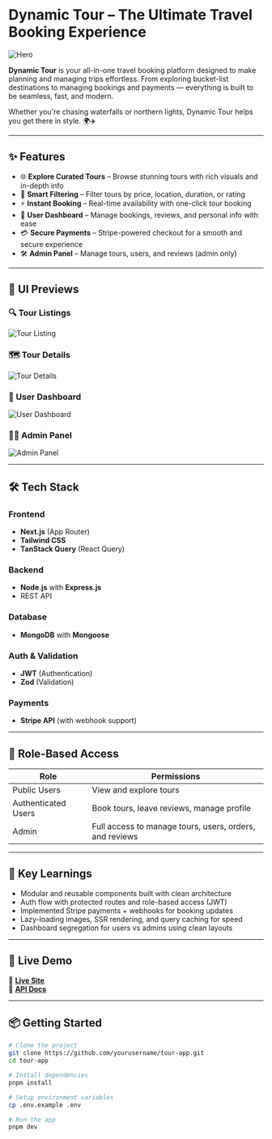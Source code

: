 # Dynamic Tour – The Ultimate Travel Booking Experience

![Hero](./screenshots/wbsender_landing.jpg)

**Dynamic Tour** is your all-in-one travel booking platform designed to make planning and managing trips effortless. From exploring bucket-list destinations to managing bookings and payments — everything is built to be seamless, fast, and modern.

Whether you're chasing waterfalls or northern lights, Dynamic Tour helps you get there in style. 🌍✈️

---

## ✨ Features

- 🌐 **Explore Curated Tours** – Browse stunning tours with rich visuals and in-depth info
- 🧠 **Smart Filtering** – Filter tours by price, location, duration, or rating
- ⚡ **Instant Booking** – Real-time availability with one-click tour booking
- 🧾 **User Dashboard** – Manage bookings, reviews, and personal info with ease
- 💳 **Secure Payments** – Stripe-powered checkout for a smooth and secure experience
- 🛠️ **Admin Panel** – Manage tours, users, and reviews (admin only)

---

## 📸 UI Previews

### 🔍 Tour Listings

![Tour Listing](./screenshots/tour-listing.png)

### 🗺️ Tour Details

![Tour Details](./screenshots/tour-details.png)

### 👤 User Dashboard

![User Dashboard](./screenshots/user-dashboard.png)

### 🧑‍💼 Admin Panel

![Admin Panel](./screenshots/admin-panel.png)

---

## 🛠️ Tech Stack

### Frontend

- **Next.js** (App Router)
- **Tailwind CSS**
- **TanStack Query** (React Query)

### Backend

- **Node.js** with **Express.js**
- REST API

### Database

- **MongoDB** with **Mongoose**

### Auth & Validation

- **JWT** (Authentication)
- **Zod** (Validation)

### Payments

- **Stripe API** (with webhook support)

---

## 🔐 Role-Based Access

| Role                | Permissions                                             |
| ------------------- | ------------------------------------------------------- |
| Public Users        | View and explore tours                                  |
| Authenticated Users | Book tours, leave reviews, manage profile               |
| Admin               | Full access to manage tours, users, orders, and reviews |

---

## 🧠 Key Learnings

- Modular and reusable components built with clean architecture
- Auth flow with protected routes and role-based access (JWT)
- Implemented Stripe payments + webhooks for booking updates
- Lazy-loading images, SSR rendering, and query caching for speed
- Dashboard segregation for users vs admins using clean layouts

---

## 🚀 Live Demo

🔗 [**Live Site**](https://your-tour-app-demo.vercel.app)  
🔗 [**API Docs**](https://your-api-docs.com)

---

## 📦 Getting Started

```bash
# Clone the project
git clone https://github.com/yourusername/tour-app.git
cd tour-app

# Install dependencies
pnpm install

# Setup environment variables
cp .env.example .env

# Run the app
pnpm dev
```
